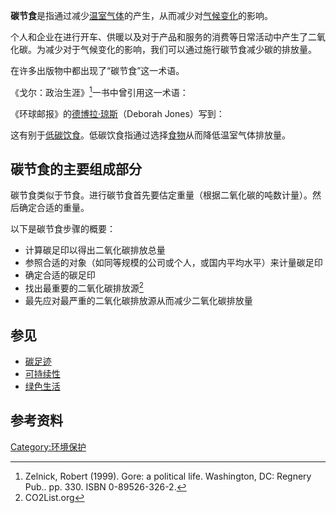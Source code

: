 '''碳节食'''是指通过减少[[温室气体|温室气体]]的产生，从而减少对[[气候变化|气候变化]]的影响。

个人和企业在进行开车、供暖以及对于产品和服务的消费等日常活动中产生了二氧化碳。为减少对于气候变化的影响，我们可以通过施行碳节食减少碳的排放量。

在许多出版物中都出现了“碳节食”这一术语。

《戈尔：政治生涯》<ref>Zelnick, Robert (1999). Gore: a political life. Washington, DC: Regnery Pub.. pp. 330. ISBN 0-89526-326-2.</ref>一书中曾引用这一术语：

{{cquote|许多[[科学家|科学家]]和经济学家强调，比起尝试通过速成的碳节食来解决这一问题，应对任何改变所做的努力在政治上更容易实现并且从科技角度讲更有效。}}

《环球邮报》的[[德博拉·琼斯|德博拉·琼斯]]（Deborah Jones）写到：
{{cquote|这是我们家施行‘碳节食’的第二周--这一《环球邮报》任务的目的是研究我们这个有四个成年人的家庭怎样才能通过减少温室气体的排放量来达到减排33%的省内目标……<ref>Deborah Jones, "Stepping Towards Greener Pastures: Part 2 of BC family's carbon diet focuses on transportation," The Globe and Mail, March 30, 2007</ref>}}

这有别于[[低碳饮食|低碳饮食]]。低碳饮食指通过选择[[食物|食物]]从而降低温室气体排放量。

==碳节食的主要组成部分==
碳节食类似于节食。进行碳节食首先要估定重量（根据二氧化碳的吨数计量）。然后确定合适的重量。

以下是碳节食步骤的概要：

* 计算碳足印以得出二氧化碳排放总量
* 参照合适的对象（如同等规模的公司或个人，或国内平均水平）来计量碳足印
* 确定合适的碳足印
* 找出最重要的二氧化碳排放源<ref>CO2List.org</ref>
* 最先应对最严重的二氧化碳排放源从而减少二氧化碳排放量

==参见==
* [[碳足迹|碳足迹]]
* [[可持续性|可持续性]]
* [[绿色生活|绿色生活]]

==参考资料==
{{reflist}}

{{Environ-stub}}

{{Sustainability}}

[[Category:环境保护|Category:环境保护]]